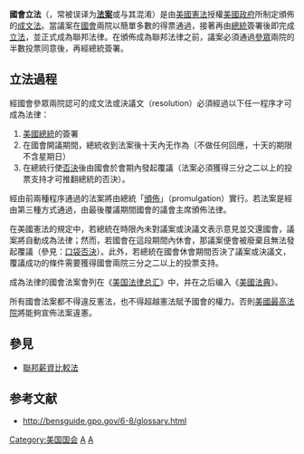{{Expand language|1=en|time=2022-05-15T03:57:03+00:00}}
{{Refimprove|time=2022-05-15T03:57:03+00:00}}
'''國會立法'''（{{lang-en|Act of Congress}}，常被误译为'''[[法案_(美国国会)|法案]]'''或与其混淆）是由[[美國憲法|美國憲法]]授權[[美國政府|美國政府]]所制定頒佈的[[成文法|成文法]]。當議案在[[美國國會|國會]]兩院以簡單多數的得票通過，接著再由[[美國總統|總統]]簽署後即完成[[立法|立法]]，並正式成為聯邦法律。在頒佈成為聯邦法律之前，議案必須通過[[美国参议院|參]][[美国众议院|眾]]兩院的半數投票同意後，再經總統簽署。

== 立法過程 ==
經國會參眾兩院認可的成文法或決議文（resolution）必須經過以下任一程序才可成為法律：
#[[美國總統|美國總統]]的簽署
#在國會開議期間，總統收到法案後十天內无作為（不做任何回應，十天的期限不含星期日）
#在總統行使[[否決權|否決]]後由國會於會期內發起覆議（法案必須獲得三分之二以上的投票支持才可推翻總統的否決）。

經由前兩種程序通過的法案將由總統「[[公布_(法律)|頒佈]]」（promulgation）實行。若法案是經由第三種方式通過，由最後覆議期間國會的議會主席頒佈法律。

在美國憲法的規定中，若總統在時限內未對議案或決議文表示意見並交還國會，議案將自動成為法律；然而，若國會在這段期間內休會，那議案便會被廢棄且無法發起覆議（參見：[[口袋否決|口袋否決]]）。此外，若總統在國會休會期間否決了議案或決議文，覆議成功的條件需要獲得國會兩院三分之二以上的投票支持。

成為法律的國會法案會列在《[[美国法律总汇|美国法律总汇]]》中，并在之后编入《[[美國法典|美國法典]]》。

所有國會法案都不得違反憲法，也不得超越憲法賦予國會的權力。否則[[美國最高法院|美國最高法院]]將能夠宣佈法案違憲。

==參見==
*[[聯邦薪資比較法|聯邦薪資比較法]]

== 参考文献 ==
* http://bensguide.gpo.gov/6-8/glossary.html {{Wayback|url=http://bensguide.gpo.gov/6-8/glossary.html |date=20060617154010 }}

{{Law of the United States}}

[[Category:美国国会|Category:美国国会]]
[[Category:美国联邦立法|A]]
[[Category:美國法制史|A]]